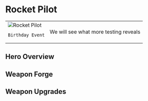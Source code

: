 
# Rocket Pilot

<table>
 <tr style={{ verticalAlign: 'top' }}>
  <td>
   <img 
        src={useBaseUrl("/img/rocket-pilot.jpeg")} 
        alt="Rocket Pilot" 
        style={{ maxWidth: '300px', objectFit: 'contain' }}
    />

```
Birthday Event
```

  </td>
  <td>
We will see what more testing reveals
  </td>
 </tr>
</table>

## Hero Overview

<HeroesOverview hero="Rocket Pilot" />

## Weapon Forge

<WeaponForge classification="hero" forge="Rocket Pilot" />

## Weapon Upgrades

<WeaponUpgrades classification="hero" name="Rocket Pilot" />

